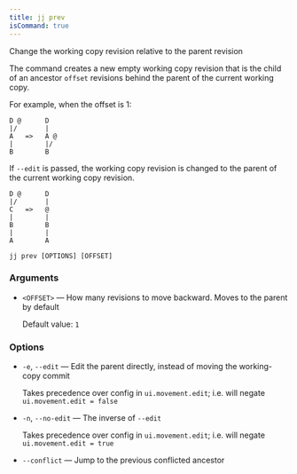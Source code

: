 ```yaml
---
title: jj prev
isCommand: true
---
```


Change the working copy revision relative to the parent revision

The command creates a new empty working copy revision that is the child of
an ancestor `offset` revisions behind the parent of the current working
copy.

For example, when the offset is 1:

```text
D @      D
|/       |
A   =>   A @
|        |/
B        B
```

If `--edit` is passed, the working copy revision is changed to the parent of
the current working copy revision.

```text
D @      D
|/       |
C   =>   @
|        |
B        B
|        |
A        A
```

```shell title="Usage"
jj prev [OPTIONS] [OFFSET]
```

### Arguments

- `<OFFSET>` — How many revisions to move backward. Moves to the parent by default

  Default value: `1`

### Options

- `-e`, `--edit` — Edit the parent directly, instead of moving the working-copy commit

  Takes precedence over config in `ui.movement.edit`; i.e. will negate `ui.movement.edit = false`
- `-n`, `--no-edit` — The inverse of `--edit`

  Takes precedence over config in `ui.movement.edit`; i.e. will negate `ui.movement.edit = true`
- `--conflict` — Jump to the previous conflicted ancestor

